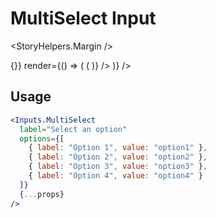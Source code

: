 
<Meta title="Components|Inputs|MultiSelect" />

# MultiSelect Input

<StoryHelpers.Margin />

<Story name="MultiSelect">
  <div className="mb-3">
    <Form
      initialValues={{ multiSelect: ["option1", "option2"] }}
      onSubmit={() => {}}
      render={() => (
        <Field
          name="multiSelect"
          render={props => (
            <Inputs.MultiSelect
              label="Select an option"
              allowCreate
              options={[
                { label: "Option 1", value: "option1" },
                { label: "Option 2", value: "option2" },
                { label: "Option 3", value: "option3" },
                { label: "Option 4", value: "option4" }
              ]}
              {...props}
            />
          )}
        />
      )}
    />
  </div>
</Story>

## Usage

```jsx
<Inputs.MultiSelect
  label="Select an option"
  options={[
    { label: "Option 1", value: "option1" },
    { label: "Option 2", value: "option2" },
    { label: "Option 3", value: "option3" },
    { label: "Option 4", value: "option4" }
  ]}
  {...props}
/>
```

<Props of={Inputs.MultiSelect} />
